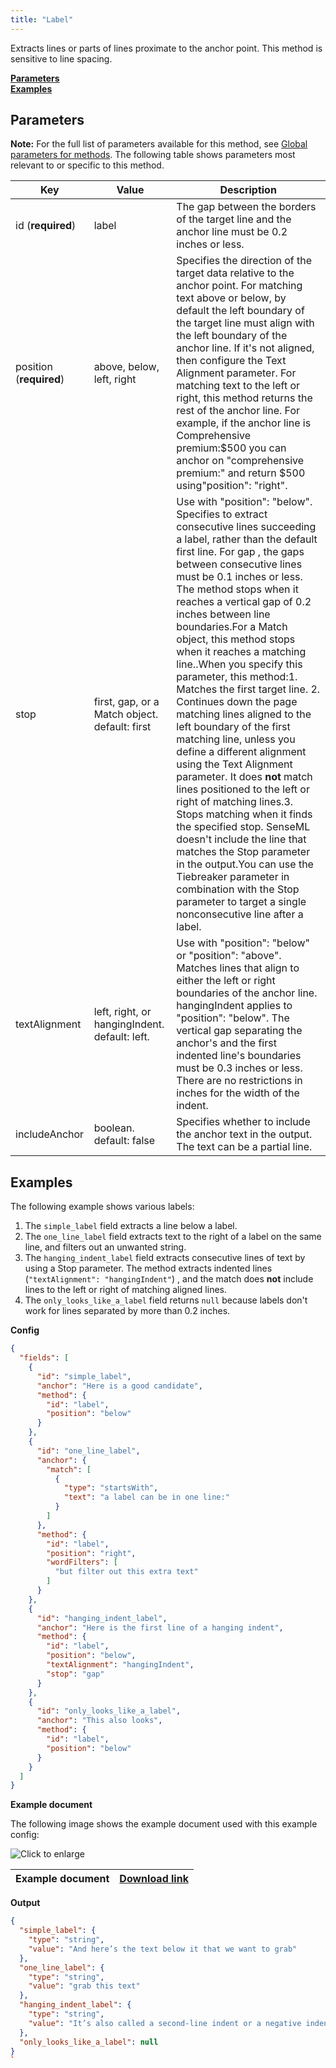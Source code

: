 ```yaml
---
title: "Label"
---
```


Extracts lines or parts of lines proximate to the anchor point. This method is sensitive to line spacing. 

[**Parameters**](/senseml-reference/methods/label#parameters)  
[**Examples**](/senseml-reference/methods/label#examples)

## Parameters

**Note:** For the full list of parameters available for this method, see [Global parameters for methods](/senseml-reference/field-query-object/method#global-parameters-for-methods). The following table shows parameters most relevant to or specific to this method.

| Key                     | Value                                         | Description                                                                                                                                                                                                                                                                                                                                                                                                                                                                                                                                                                                                                                                                                                                                                                                                                                                                                                                                                                            |
| ----------------------- | --------------------------------------------- | -------------------------------------------------------------------------------------------------------------------------------------------------------------------------------------------------------------------------------------------------------------------------------------------------------------------------------------------------------------------------------------------------------------------------------------------------------------------------------------------------------------------------------------------------------------------------------------------------------------------------------------------------------------------------------------------------------------------------------------------------------------------------------------------------------------------------------------------------------------------------------------------------------------------------------------------------------------------------------------- |
| id (**required**)       | label                                         | The gap between the borders of the target line and the anchor line must be 0.2 inches or less.                                                                                                                                                                                                                                                                                                                                                                                                                                                                                                                                                                                                                                                                                                                                                                                                                                                                                         |
| position (**required**) | above, below, left, right                     | Specifies the direction of the target data relative to the anchor point. For matching text above or below, by default the left boundary of the target line must align with the left boundary of the anchor line. If it's not aligned, then configure the Text Alignment parameter. For matching text to the left or right, this method returns the rest of the anchor line. For example, if the anchor line is Comprehensive premium:$500 you can anchor on "comprehensive premium:" and return $500 using"position": "right".                                                                                                                                                                                                                                                                                                                                                                                                                                                         |
| stop                    | first, gap, or a Match object. default: first | Use with "position": "below". Specifies to extract consecutive lines succeeding a label, rather than the default first line. For gap , the gaps between consecutive lines must be 0.1 inches or less. The method stops when it reaches a vertical gap of 0.2 inches between line boundaries.For a Match object, this method stops when it reaches a matching line..When you specify this parameter, this method:1\. Matches the first target line. 2\. Continues down the page matching lines aligned to the left boundary of the first matching line, unless you define a different alignment using the Text Alignment parameter. It does **not** match lines positioned to the left or right of matching lines.3\. Stops matching when it finds the specified stop. SenseML doesn't include the line that matches the Stop parameter in the output.You can use the Tiebreaker parameter in combination with the Stop parameter to target a single nonconsecutive line after a label. |
| textAlignment           | left, right, or hangingIndent. default: left. | Use with "position": "below" or "position": "above". Matches lines that align to either the left or right boundaries of the anchor line. hangingIndent applies to "position": "below". The vertical gap separating the anchor's and the first indented line's boundaries must be 0.3 inches or less. There are no restrictions in inches for the width of the indent.                                                                                                                                                                                                                                                                                                                                                                                                                                                                                                                                                                                                                  |
| includeAnchor           | boolean. default: false                       | Specifies whether to include the anchor text in the output. The text can be a partial line.                                                                                                                                                                                                                                                                                                                                                                                                                                                                                                                                                                                                                                                                                                                                                                                                                                                                                            |

## Examples

The following example shows various labels:

1. The `simple_label` field extracts a line below a label.
2. The `one_line_label` field extracts text to the right of a label on the same line, and filters out an unwanted string.
3. The `hanging_indent_label` field extracts consecutive lines of text by using a Stop parameter. The method extracts indented lines (`"textAlignment": "hangingIndent"`) , and the match does **not** include lines to the left or right of matching aligned lines.
4. The `only_looks_like_a_label` field returns `null` because labels don't work for lines separated by more than 0.2 inches.

**Config**

```JSON JSON 
{
  "fields": [
    {
      "id": "simple_label",
      "anchor": "Here is a good candidate",
      "method": {
        "id": "label",
        "position": "below"
      }
    },
    {
      "id": "one_line_label",
      "anchor": {
        "match": [
          {
            "type": "startsWith",
            "text": "a label can be in one line:"
          }
        ]
      },
      "method": {
        "id": "label",
        "position": "right",
        "wordFilters": [
          "but filter out this extra text"
        ]
      }
    },
    {
      "id": "hanging_indent_label",
      "anchor": "Here is the first line of a hanging indent",
      "method": {
        "id": "label",
        "position": "below",
        "textAlignment": "hangingIndent",
        "stop": "gap"
      }
    },
    {
      "id": "only_looks_like_a_label",
      "anchor": "This also looks",
      "method": {
        "id": "label",
        "position": "below"
      }
    }
  ]
}
```
**Example document**

The following image shows the example document used with this example config:

![Click to enlarge](/images/labels.png)

| Example document | [Download link](https://raw.githubusercontent.com/sensible-hq/sensible-docs/main/readme-sync/assets/v0/pdfs/label.pdf) |
| ---------------- | ---------------------------------------------------------------------------------------------------------------------- |

**Output**

```JSON JSON 
{
  "simple_label": {
    "type": "string",
    "value": "And here’s the text below it that we want to grab"
  },
  "one_line_label": {
    "type": "string",
    "value": "grab this text"
  },
  "hanging_indent_label": {
    "type": "string",
    "value": "It’s also called a second-line indent or a negative indent. Multiple lines of text can be indented under the first line of the hanging indent."
  },
  "only_looks_like_a_label": null
}
`